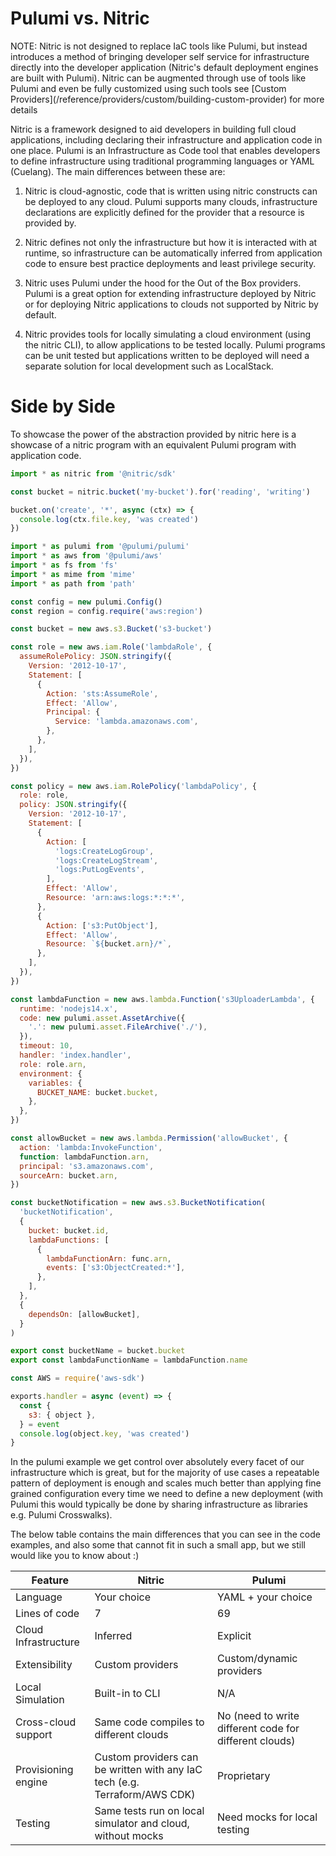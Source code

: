 
# Pulumi vs. Nitric

<Note>
NOTE: Nitric is not designed to replace IaC tools like Pulumi, but instead introduces a method of bringing developer self service for infrastructure directly into the developer application (Nitric's default deployment engines are built with Pulumi).
Nitric can be augmented through use of tools like Pulumi and even be fully customized using such tools see [Custom Providers](/reference/providers/custom/building-custom-provider) for more details
</Note>

Nitric is a framework designed to aid developers in building full cloud applications, including declaring their infrastructure and application code in one place. Pulumi is an Infrastructure as Code tool that enables developers to define infrastructure using traditional programming languages or YAML (Cuelang). The main differences between these are:

1. Nitric is cloud-agnostic, code that is written using nitric constructs can be deployed to any cloud. Pulumi supports many clouds, infrastructure declarations are explicitly defined for the provider that a resource is provided by.

1. Nitric defines not only the infrastructure but how it is interacted with at runtime, so infrastructure can be automatically inferred from application code to ensure best practice deployments and least privilege security.

1. Nitric uses Pulumi under the hood for the Out of the Box providers. Pulumi is a great option for extending infrastructure deployed by Nitric or for deploying Nitric applications to clouds not supported by Nitric by default.

1. Nitric provides tools for locally simulating a cloud environment (using the nitric CLI), to allow applications to be tested locally. Pulumi programs can be unit tested but applications written to be deployed will need a separate solution for local development such as LocalStack.

# Side by Side

To showcase the power of the abstraction provided by nitric here is a showcase of a nitric program with an equivalent Pulumi program with application code.

<CodeGroup compare>

```javascript {{title: 'Nitric', label: 'handle.ts' }}
import * as nitric from '@nitric/sdk'

const bucket = nitric.bucket('my-bucket').for('reading', 'writing')

bucket.on('create', '*', async (ctx) => {
  console.log(ctx.file.key, 'was created')
})
```

```javascript {{title: 'Pulumi', label: 'lib/handle-stack.ts'}}
import * as pulumi from '@pulumi/pulumi'
import * as aws from '@pulumi/aws'
import * as fs from 'fs'
import * as mime from 'mime'
import * as path from 'path'

const config = new pulumi.Config()
const region = config.require('aws:region')

const bucket = new aws.s3.Bucket('s3-bucket')

const role = new aws.iam.Role('lambdaRole', {
  assumeRolePolicy: JSON.stringify({
    Version: '2012-10-17',
    Statement: [
      {
        Action: 'sts:AssumeRole',
        Effect: 'Allow',
        Principal: {
          Service: 'lambda.amazonaws.com',
        },
      },
    ],
  }),
})

const policy = new aws.iam.RolePolicy('lambdaPolicy', {
  role: role,
  policy: JSON.stringify({
    Version: '2012-10-17',
    Statement: [
      {
        Action: [
          'logs:CreateLogGroup',
          'logs:CreateLogStream',
          'logs:PutLogEvents',
        ],
        Effect: 'Allow',
        Resource: 'arn:aws:logs:*:*:*',
      },
      {
        Action: ['s3:PutObject'],
        Effect: 'Allow',
        Resource: `${bucket.arn}/*`,
      },
    ],
  }),
})

const lambdaFunction = new aws.lambda.Function('s3UploaderLambda', {
  runtime: 'nodejs14.x',
  code: new pulumi.asset.AssetArchive({
    '.': new pulumi.asset.FileArchive('./'),
  }),
  timeout: 10,
  handler: 'index.handler',
  role: role.arn,
  environment: {
    variables: {
      BUCKET_NAME: bucket.bucket,
    },
  },
})

const allowBucket = new aws.lambda.Permission('allowBucket', {
  action: 'lambda:InvokeFunction',
  function: lambdaFunction.arn,
  principal: 's3.amazonaws.com',
  sourceArn: bucket.arn,
})

const bucketNotification = new aws.s3.BucketNotification(
  'bucketNotification',
  {
    bucket: bucket.id,
    lambdaFunctions: [
      {
        lambdaFunctionArn: func.arn,
        events: ['s3:ObjectCreated:*'],
      },
    ],
  },
  {
    dependsOn: [allowBucket],
  }
)

export const bucketName = bucket.bucket
export const lambdaFunctionName = lambdaFunction.name
```

```javascript {{title: 'Pulumi', label: 'src/index.js'}}
const AWS = require('aws-sdk')

exports.handler = async (event) => {
  const {
    s3: { object },
  } = event
  console.log(object.key, 'was created')
}
```

</CodeGroup>

<Note>
  In the pulumi example we get control over absolutely every facet of our
  infrastructure which is great, but for the majority of use cases a repeatable
  pattern of deployment is enough and scales much better than applying fine
  grained configuration every time we need to define a new deployment (with
  Pulumi this would typically be done by sharing infrastructure as libraries
  e.g. Pulumi Crosswalks).
</Note>

The below table contains the main differences that you can see in the code examples, and also some that cannot fit in such a small app, but we still would like you to know about :)

| Feature              | Nitric                                                                     | Pulumi                                                 |
| -------------------- | -------------------------------------------------------------------------- | ------------------------------------------------------ |
| Language             | Your choice                                                                | YAML + your choice                                     |
| Lines of code        | 7                                                                          | 69                                                     |
| Cloud Infrastructure | Inferred                                                                   | Explicit                                               |
| Extensibility        | Custom providers                                                           | Custom/dynamic providers                               |
| Local Simulation     | Built-in to CLI                                                            | N/A                                                    |
| Cross-cloud support  | Same code compiles to different clouds                                     | No (need to write different code for different clouds) |
| Provisioning engine  | Custom providers can be written with any IaC tech (e.g. Terraform/AWS CDK) | Proprietary                                            |
| Testing              | Same tests run on local simulator and cloud, without mocks                 | Need mocks for local testing                           |
